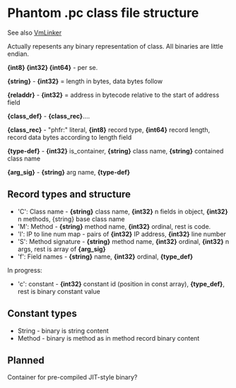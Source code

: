 = Phantom .pc class file structure =

See also [[VmLinker]]

Actually repesents any binary representation of class. All binaries are little endian.

'''{int8} {int32} {int64}''' - per se.

'''{string}''' - '''{int32}''' = length in bytes, data bytes follow

'''{reladdr}''' - '''{int32}''' = address in bytecode relative to the start of address field

'''{class_def}''' - '''{class_rec}'''....

'''{class_rec}''' - "phfr:" literal, '''{int8}''' record type, '''{int64}''' record length, record data bytes according to length field

'''{type-def}''' - '''{int32}''' is_container, '''{string}''' class name, '''{string}''' contained class name

'''{arg_sig}''' - '''{string}''' arg name, '''{type-def}'''

== Record types and structure ==

* 'C': Class name - '''{string}''' class name, '''{int32}''' n fields in object, '''{int32}''' n methods, {string} base class name
* 'M': Method - '''{string}''' method name, '''{int32}''' ordinal, rest is code.
* 'l': IP to line num map - pairs of '''{int32}''' IP address, '''{int32}''' line number
* 'S': Method signature - '''{string}''' method name, '''{int32}''' ordinal, '''{int32}''' n args, rest is array of '''{arg_sig}'''
* 'f': Field names - '''{string}''' name, '''{int32}''' ordinal, '''{type_def}'''

In progress:

* 'c': constant - '''{int32}''' constant id (position in const array), '''{type_def}''', rest is binary constant value

== Constant types ==

* String - binary is string content
* Method - binary is method as in method record binary content

== Planned ==

Container for pre-compiled JIT-style binary?
